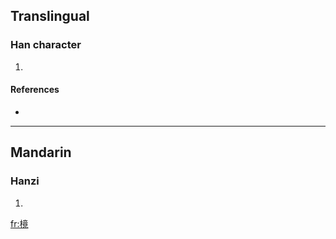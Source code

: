 ==Translingual==

===Han character===
{{Han char|rn=75|rad=木|as=11|sn=15|four=4091<sub>6</sub>|canj=木卜廿山 (DYTU)}}

# {{defn|Han|sort=木11}}

====References====
* {{Han ref|kx=0549.100|dkj=15409|dj=0937.090|hdz=21284.030|uh=6A08|ud=27144|bh=E5E0|bd=58848}}

----

==Mandarin==

===Hanzi===
{{cmn-hanzi|pin=[[qíng]] ([[qing2]])|wg=ch'ing<sup>2</sup>}}

# {{defn|Mandarin|sort=木11}}

[[fr:樈]]